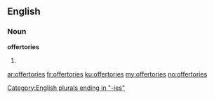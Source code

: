 ==English==

===Noun===
'''offertories'''

# {{plural of|offertory}}

[[Category:English plurals ending in "-ies"]]

[[ar:offertories]]
[[fr:offertories]]
[[ku:offertories]]
[[my:offertories]]
[[no:offertories]]